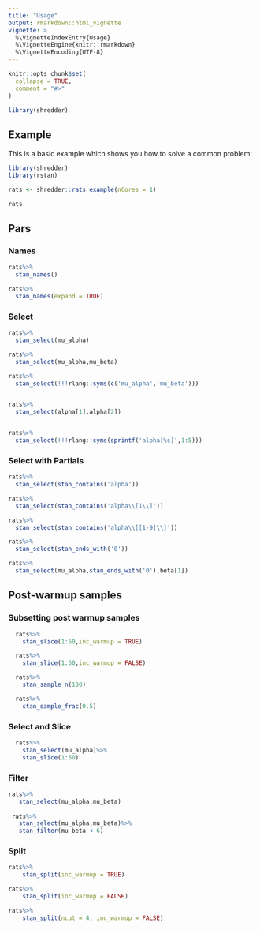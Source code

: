 ```yaml
---
title: "Usage"
output: rmarkdown::html_vignette
vignette: >
  %\VignetteIndexEntry{Usage}
  %\VignetteEngine{knitr::rmarkdown}
  %\VignetteEncoding{UTF-8}
---
```


```r
knitr::opts_chunk$set(
  collapse = TRUE,
  comment = "#>"
)
```

```r
library(shredder)
```

## Example

This is a basic example which shows you how to solve a common problem:

```r
library(shredder)
library(rstan)
```

```r
rats <- shredder::rats_example(nCores = 1)
```

```r
rats
```

## Pars

### Names

```r
rats%>%
  stan_names()

rats%>%
  stan_names(expand = TRUE)
```

### Select

```r
rats%>%
  stan_select(mu_alpha)

rats%>%
  stan_select(mu_alpha,mu_beta)

rats%>%
  stan_select(!!!rlang::syms(c('mu_alpha','mu_beta')))


rats%>%
  stan_select(alpha[1],alpha[2])


rats%>%
  stan_select(!!!rlang::syms(sprintf('alpha[%s]',1:5)))

```

### Select with Partials

```r
rats%>%
  stan_select(stan_contains('alpha'))

rats%>%
  stan_select(stan_contains('alpha\\[1\\]'))

rats%>%
  stan_select(stan_contains('alpha\\[[1-9]\\]'))

rats%>%
  stan_select(stan_ends_with('0'))

rats%>%
  stan_select(mu_alpha,stan_ends_with('0'),beta[1])
```

## Post-warmup samples

### Subsetting post warmup samples

```r

  rats%>%
    stan_slice(1:50,inc_warmup = TRUE)

  rats%>%
    stan_slice(1:50,inc_warmup = FALSE)

  rats%>%
    stan_sample_n(100)

  rats%>%
    stan_sample_frac(0.5)

```

### Select and Slice

```r
  rats%>%
    stan_select(mu_alpha)%>%
    stan_slice(1:50)

```

### Filter

```r
rats%>%
   stan_select(mu_alpha,mu_beta)
   
 rats%>%
   stan_select(mu_alpha,mu_beta)%>%
   stan_filter(mu_beta < 6)
```

### Split

```r

rats%>%
    stan_split(inc_warmup = TRUE)

rats%>%
    stan_split(inc_warmup = FALSE)

rats%>%
    stan_split(ncut = 4, inc_warmup = FALSE)

```

